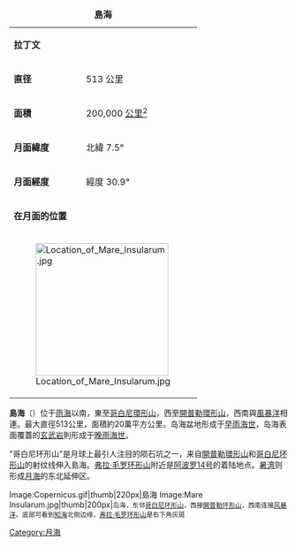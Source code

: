 {| border="1" cellspacing="0" cellpadding="2" align="right" style="margin-left:1em"
|+ '''島海'''
|-
| '''拉丁文'''
| {{lang|la|Mare Insularum}}
|-
| '''直径'''
| 513 公里
|-
| '''面積'''
| 200,000 [[平方公里|公里<sup>2</sup>]]
|-
| '''月面緯度'''
| 北緯 7.5°
|-
| '''月面經度'''
| 經度 30.9°
|-
| colspan="2" | '''在月面的位置'''
|-
| colspan="2" | [[Image:Location_of_Mare_Insularum.jpg|240px]]
|}

'''島海'''（{{lang-la|'''Mare Insularum'''}}）位于[[雨海|雨海]]以南，東至[[哥白尼環形山|哥白尼環形山]]，西至[[克卜勒_(月坑)|開普勒環形山]]，西南與[[風暴洋|風暴洋]]相連。最大直徑513公里，面積約20萬平方公里。岛海盆地形成于[[早雨海世|早雨海世]]，岛海表面覆蓋的[[玄武岩|玄武岩]]則形成于[[晚雨海世|晚雨海世]]。

"哥白尼环形山"是月球上最引人注目的陨石坑之一，来自[[克卜勒_(月坑)|開普勒環形山]]和[[哥白尼环形山|哥白尼环形山]]的射纹线伸入島海。[[弗拉·毛罗环形山|弗拉·毛罗环形山]]附近是[[阿波罗14号|阿波罗14号]]的着陆地点。[[暑湾|暑湾]]则形成[[月海|月海]]的东北延伸区。

<gallery heights="200px" mode="packed">
Image:Copernicus.gif|thumb|220px|島海
Image:Mare Insularum.jpg|thumb|200px|<small>岛海，东邻[[哥白尼环形山|哥白尼环形山]]，西接[[克卜勒_(月坑)|開普勒环形山]]，西南连接[[风暴洋|风暴洋]]。底部可看到[[知海|知海]]北侧边缘，[[弗拉·毛罗环形山|弗拉·毛罗环形山]]是右下角灰斑</small></gallery>

{{月海}}

[[Category:月海|Category:月海]]